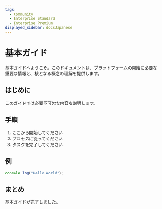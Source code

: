 ```yaml
---
tags:
  - Community
  - Enterprise Standard
  - Enterprise Premium
displayed_sidebar: docsJapanese
---
```


# 基本ガイド


<TranslationBanner />

基本ガイドへようこそ。このドキュメントは、プラットフォームの開始に必要な重要な情報と、核となる概念の理解を提供します。

## はじめに

このガイドでは必要不可欠な内容を説明します。

## 手順

1. ここから開始してください
2. プロセスに従ってください
3. タスクを完了してください

## 例

```javascript
console.log("Hello World");
```

## まとめ

基本ガイドが完了しました。